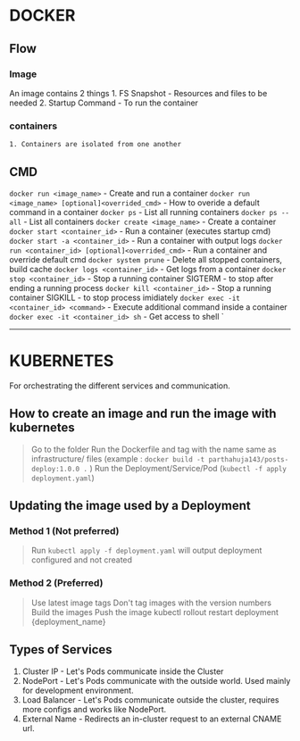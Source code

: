 # DOCKER

## Flow

### Image
An image contains 2 things
    1. FS Snapshot - Resources and files to be needed
    2. Startup Command - To run the container

### containers
    1. Containers are isolated from one another

## CMD
`docker run <image_name>` - Create and run a container
`docker run <image_name> [optional]<overrided_cmd>` - How to overide a default command in a container
`docker ps` - List all running containers
`docker ps --all` - List all containers
`docker create <image_name>` - Create a container
`docker start <container_id>` - Run a container (executes startup cmd)
`docker start -a <container_id>` - Run a container with output logs
`docker run <container_id> [optional]<overrided_cmd>` - Run a container and override default cmd
`docker system prune` - Delete all stopped containers, build cache
`docker logs <container_id>` - Get logs from a container
`docker stop <container_id>` - Stop a running container SIGTERM - to stop after ending a running process
`docker kill <container_id>` - Stop a running container SIGKILL - to stop process imidiately
`docker exec -it <container_id> <command>` - Execute additional command inside a container
`docker exec -it <container_id> sh` - Get access to shell
`


----------------------------------------------------------------------------------------------------------------------------------------------------------
# KUBERNETES
For orchestrating the different services and communication.
## How to create an image and run the image with kubernetes

> Go to the folder
> Run the Dockerfile and tag with the name same as infrastructure/ files (example : `docker build -t parthahuja143/posts-deploy:1.0.0 .` )
> Run the Deployment/Service/Pod (`kubectl -f apply deployment.yaml`)

## Updating the image used by a Deployment
### Method 1 (Not preferred)

> Run `kubectl apply -f deployment.yaml` will output deployment configured and not created

### Method 2 (Preferred)

> Use latest image tags
> Don't tag images with the version numbers
> Build the images
> Push the image
> kubectl rollout restart deployment {deployment_name}

## Types of Services

1. Cluster IP - Let's Pods communicate inside the Cluster
2. NodePort - Let's Pods communicate with the outside world. Used mainly for development environment.
3. Load Balancer - Let's Pods communicate outside the cluster, requires more configs and works like NodePort.
4. External Name - Redirects an in-cluster request to an external CNAME url.